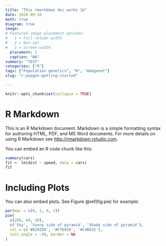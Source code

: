 ```yaml
---
title: "This rmarkdown doc works 1b"
date: 2020-09-10
math: true
diagram: true
image:
# Featured image placement options:
#   1 = Full column width
#   2 = Out-set
#   3 = Screen-width
  placement: 1
  caption: "NA"
summary: "TEST" 
categories: ["R"]
tags: ["Population genetics", "R", "Adegenet"]
slug: "r-popgen-getting-started"

---
```


```r
knitr::opts_chunk$set(collapse = TRUE)
```

# R Markdown

This is an R Markdown document. Markdown is a simple formatting syntax for authoring HTML, PDF, and MS Word documents. For more details on using R Markdown see <http://rmarkdown.rstudio.com>.

You can embed an R code chunk like this:

```r
summary(cars)
fit <- lm(dist ~ speed, data = cars)
fit
```

# Including Plots

You can also embed plots. See Figure \@ref(fig:pie) for example:

```r
par(mar = c(0, 1, 0, 1))
pie(
  c(280, 60, 20),
  c('Sky', 'Sunny side of pyramid', 'Shady side of pyramid'),
  col = c('#0292D8', '#F7EA39', '#C4B632'),
  init.angle = -50, border = NA
)
```
